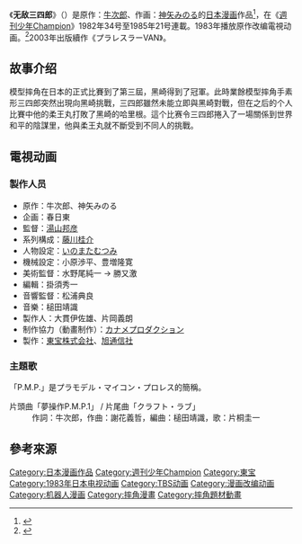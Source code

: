 {{NoteTA
|T=zh-hans:无敌三四郎; zh-hk:模型神童3四郎;
|1=zh-hans:无敌三四郎; zh-hk:模型神童3四郎;
}}
{{Infobox animanga/Headerofja
|title= 無敵三四郎
|image= 
|size= 
|caption= 
|japanese= プラレス3四郎
|english= 
|kana= プラレスさんしろう
|romaji= Puraresu Sanshiro
|genre= 科幻
}}
{{Infobox animanga/Manga
|標題= 
|作者= 牛次郎
|作畫= 神矢みのる
|出版社= [[秋田書店|秋田書店]]
|其他出版社= 
|連載雜誌= [[週刊少年Champion|週刊少年Champion]]
|label= 少年チャンピオン コミックス
|網路= 
|發售日= 
|開始= 1982年34号
|結束= 1985年21号
|開始日= 1982年8月6日
|結束日= 1985年5月3日
|冊數= 14
|話數= 
|其他= 
|版權=
}}
{{Infobox animanga/TVAnime
|標題= 
|圖像= 
|原案= 
|原作= 
|總導演= 
|導演= 湯山邦彦
|劇本統籌= 藤川桂介
|編劇= 
|人物原案=
|人物設定= いのまたむつみ
|機械設定= 小原渉平、豊増隆寛
|音樂= 槌田靖識
|音樂製作= 
|動畫製作= カナメプロダクション
|製作= 東宝株式会社、旭通信社
|代理發行= 
|其他代理發行= 
|播放電視台= [[TBS電視台|TBS電視台]]、[[ATV亞洲電視|ATV亞洲電視]] 
|其他電視台= 
|播放開始= 1983年6月5日
|播放結束= 1984年2月26日
|網路= 
|話數= 37
|其他= 
|版權= 
}}
{{Infobox animanga/Footerofja}}
《'''无敌三四郎'''》（{{lang|ja|プラレス3四郎}}）是原作：[[牛次郎|牛次郎]]、作画：[[神矢みのる|神矢みのる]]的[[日本|日本]][[漫画|漫画]]作品<ref>{{cite web |title=「プラレス3四郎」の神矢みのる先生とロボットプロレス主宰ミステル・タマオ総統の「プラレスvsロボレス対談」が実現!! |publisher=ITmediaガジェット |date=2012-04-13 |url=http://gadget.itmedia.co.jp/gg/articles/1204/13/news087.html |accessdate=2012-06-05 |archive-date=2017-09-09 |archive-url=https://web.archive.org/web/20170909090251/http://gadget.itmedia.co.jp/gg/articles/1204/13/news087.html |dead-url=no }}</ref>，在《[[週刊少年Champion|週刊少年Champion]]》1982年34号至1985年21号連載。1983年播放原作改编電視动画。<ref>{{cite web|title=Plawres Sanshiro (TV)|url=http://www.animenewsnetwork.com/encyclopedia/anime.php?id=1886|website=[[Anime_News_Network|Anime News Network]]|language=en|access-date=2017-01-11|archive-date=2020-11-16|archive-url=https://web.archive.org/web/20201116162648/https://www.animenewsnetwork.com/encyclopedia/anime.php?id=1886|dead-url=no}}</ref>2003年出版續作《プラレスラーVAN》。

==故事介绍==
模型摔角在日本的正式比賽到了第三屆，黑崎得到了冠軍。此時業餘模型摔角手素形三四郎突然出現向黑崎挑戰，三四郎雖然未能立即與黑崎對戰，但在之后的个人比賽中他的柔王丸打敗了黑崎的哈里根。這个比赛令三四郎捲入了一場關係到世界和平的陰謀里，他與柔王丸就不斷受到不同人的挑戰。

==電視动画 ==
===製作人员===
* 原作：牛次郎、神矢みのる
* 企画：春日東
* 監督：[[湯山邦彦|湯山邦彦]]
* 系列構成：[[藤川桂介|藤川桂介]]
* 人物設定：[[いのまたむつみ|いのまたむつみ]]
* 機械設定：小原渉平、豊増隆寛
* 美術監督：水野尾純一 → 勝又激
* 編輯：掛須秀一
* 音響監督：松浦典良
* 音樂：槌田靖識
* 製作人：大貫伊佐雄、片岡義朗
* 制作協力（動畫制作）：[[カナメプロダクション|カナメプロダクション]]
* 製作：[[東宝|東宝株式会社]]、[[旭通信社|旭通信社]]

=== 主題歌 ===
「P.M.P.」是プラモデル・マイコン・プロレス的簡稱。
;片頭曲「夢操作P.M.P.1」 / 片尾曲「クラフト・ラブ」
: 作詞：牛次郎，作曲：謝花義哲，編曲：槌田靖識，歌：片桐圭一

== 參考來源==
{{reflist}}

{{DEFAULTSORT:Puraresu Sanshiro}}
[[Category:日本漫画作品|Category:日本漫画作品]]
[[Category:週刊少年Champion|Category:週刊少年Champion]]
[[Category:東宝|Category:東宝]]
[[Category:1983年日本电视动画|Category:1983年日本电视动画]]
[[Category:TBS动画|Category:TBS动画]]
[[Category:漫画改编动画|Category:漫画改编动画]]
[[Category:机器人漫画|Category:机器人漫画]]
[[Category:摔角漫畫|Category:摔角漫畫]]
[[Category:摔角題材動畫|Category:摔角題材動畫]]